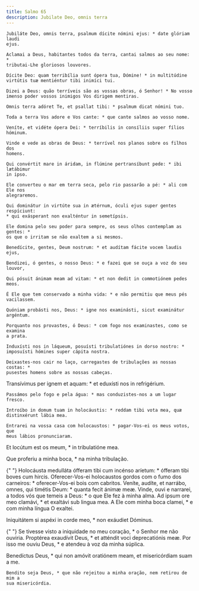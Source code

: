 ```yaml
---
title: Salmo 65
description: Jubilate Deo, omnis terra
---
```


<div class="side-by-side not-content">

    Jubiláte Deo, omnis terra, psalmum dícite nómini ejus: * date glóriam laudi
    ejus.

    Aclamai a Deus, habitantes todos da terra, cantai salmos ao seu nome: *
    tributai-Lhe gloriosos louvores.

    Dícite Deo: quam terribília sunt ópera tua, Dómine! * in multitúdine
    virtútis tuæ mentiéntur tibi inimíci tui.

    Dizei a Deus: quão terríveis são as vossas obras, ó Senhor! * No vosso
    imenso poder vossos inimigos Vos dirigem mentiras.

    Omnis terra adóret Te, et psallat tibi: * psalmum dicat nómini tuo.

    Toda a terra Vos adore e Vos cante: * que cante salmos ao vosso nome.

    Veníte, et vidéte ópera Dei: * terríbilis in consíliis super fílios hóminum.

    Vinde e vede as obras de Deus: * terrível nos planos sobre os filhos dos
    homens.

    Qui convértit mare in áridam, in flúmine pertransíbunt pede: * ibi lætábimur
    in ipso.

    Ele converteu o mar em terra seca, pelo rio passarão a pé: * ali com Ele nos
    alegraremos.

    Qui dominátur in virtúte sua in ætérnum, óculi ejus super gentes respíciunt:
    * qui exásperant non exalténtur in semetípsis.

    Ele domina pelo seu poder para sempre, os seus olhos contemplam as gentes: *
    os que o irritam se não exaltem a si mesmos.

    Benedícite, gentes, Deum nostrum: * et audítam fácite vocem laudis ejus,

    Bendizei, ó gentes, o nosso Deus: * e fazei que se ouça a voz do seu louvor,

    Qui pósuit ánimam meam ad vitam: * et non dedit in commotiónem pedes meos.

    É Ele que tem conservado a minha vida: * e não permitiu que meus pés
    vacilassem.

    Quóniam probásti nos, Deus: * igne nos examinásti, sicut examinátur
    argéntum.

    Porquanto nos provastes, ó Deus: * com fogo nos examinastes, como se examina
    a prata.

    Induxísti nos in láqueum, posuísti tribulatiónes in dorso nostro: *
    imposuísti hómines super cápita nostra.

    Deixastes-nos cair no laço, carregastes de tribulações as nossas costas: *
    pusestes homens sobre as nossas cabeças.

Transívimus per ignem et aquam: \* et eduxísti nos in refrigérium.

    Passámos pelo fogo e pela água: * mas conduzistes-nos a um lugar fresco.

    Introíbo in domum tuam in holocáustis: * reddam tibi vota mea, quæ
    distinxérunt lábia mea.

    Entrarei na vossa casa com holocaustos: * pagar-Vos-ei os meus votos, que
    meus lábios pronunciaram.

Et locútum est os meum, \* in tribulatióne mea.</span>

Que proferiu a minha boca, \* na minha tribulação.

{" "}
<span>
  Holocáusta medulláta ófferam tibi cum incénso aríetum: * ófferam tibi boves
  cum hircis. Oferecer-Vos-ei holocaustos gordos com o fumo dos carneiros: *
  oferecer-Vos-ei bois com cabritos. Veníte, audíte, et narrábo, omnes, qui
  timétis Deum: * quanta fecit ánimæ meæ. Vinde, ouvi e narrarei, a todos vós
  que temeis a Deus: * o que Ele fez à minha alma. Ad ipsum ore meo clamávi, *
  et exaltávi sub lingua mea.
</span>A Ele com minha boca clamei, * e com minha língua O exaltei.

Iniquitátem si aspéxi in corde meo, \* non exáudiet Dóminus.

{" "}
<span>
  Se tivesse visto a iniquidade no meu coração, * o Senhor me não ouviria.
  Proptérea exaudívit Deus, * et atténdit voci deprecatiónis meæ.
</span>
Por isso me ouviu Deus, * e atendeu à voz da minha súplica.

  <span>
    Benedíctus Deus, * qui non amóvit oratiónem meam, et misericórdiam suam a
    me.
 
    Bendito seja Deus, * que não rejeitou a minha oração, nem retirou de mim a
    sua misericórdia.

</div>
